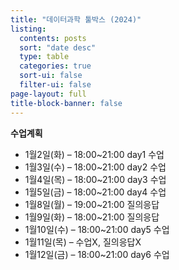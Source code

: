 ```yaml
---
title: "데이터과학 툴박스 (2024)"
listing:
  contents: posts
  sort: "date desc"
  type: table
  categories: true
  sort-ui: false
  filter-ui: false
page-layout: full
title-block-banner: false
---
```


**수업계획**

- 1월2일(화) -- 18:00~21:00 day1 수업
- 1월3일(수) -- 18:00~21:00 day2 수업
- 1월4일(목) -- 18:00~21:00 day3 수업
- 1월5일(금) -- 18:00~21:00 day4 수업
- 1월8일(월) -- 19:00~21:00 질의응답
- 1월9일(화) -- 18:00~21:00 질의응답
- 1월10일(수) -- 18:00~21:00 day5 수업
- 1월11일(목) -- 수업X, 질의응답X
- 1월12일(금) -- 18:00~21:00 day6 수업
